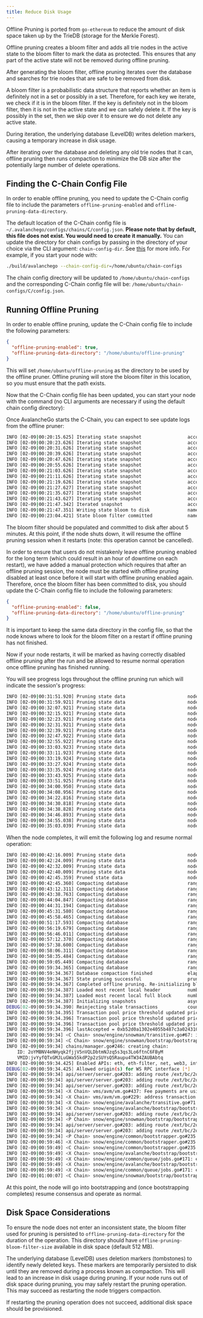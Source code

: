 ```yaml
---
title: Reduce Disk Usage
---
```


Offline Pruning is ported from `go-ethereum` to reduce the amount of disk space taken up by the TrieDB (storage for the Merkle Forest).

Offline pruning creates a bloom filter and adds all trie nodes in the active state to the bloom filter to mark the data as protected. This ensures that any part of the active state will not be removed during offline pruning.

After generating the bloom filter, offline pruning iterates over the database and searches for trie nodes that are safe to be removed from disk.

A bloom filter is a probabilistic data structure that reports whether an item is definitely not in a set or possibly in a set. Therefore, for each key we iterate, we check if it is in the bloom filter. If the key is definitely not in the bloom filter, then it is not in the active state and we can safely delete it. If the key is possibly in the set, then we skip over it to ensure we do not delete any active state.

During iteration, the underlying database (LevelDB) writes deletion markers, causing a temporary increase in disk usage.

After iterating over the database and deleting any old trie nodes that it can, offline pruning then runs compaction to minimize the DB size after the potentially large number of delete operations.

Finding the C-Chain Config File[​](#finding-the-c-chain-config-file "Direct link to heading")
---------------------------------------------------------------------------------------------

In order to enable offline pruning, you need to update the C-Chain config file to include the parameters `offline-pruning-enabled` and `offline-pruning-data-directory`.

The default location of the C-Chain config file is `~/.avalanchego/configs/chains/C/config.json`. **Please note that by default, this file does not exist. You would need to create it manually.** You can update the directory for chain configs by passing in the directory of your choice via the CLI argument: `chain-config-dir`. See [this](/nodes/configure/configs-flags) for more info. For example, if you start your node with:

```bash
./build/avalanchego --chain-config-dir=/home/ubuntu/chain-configs
```

The chain config directory will be updated to `/home/ubuntu/chain-configs` and the corresponding C-Chain config file will be: `/home/ubuntu/chain-configs/C/config.json`.

Running Offline Pruning[​](#running-offline-pruning "Direct link to heading")
-----------------------------------------------------------------------------

In order to enable offline pruning, update the C-Chain config file to include the following parameters:

```json
{
  "offline-pruning-enabled": true,
  "offline-pruning-data-directory": "/home/ubuntu/offline-pruning"
}
```

This will set `/home/ubuntu/offline-pruning` as the directory to be used by the offline pruner. Offline pruning will store the bloom filter in this location, so you must ensure that the path exists.

Now that the C-Chain config file has been updated, you can start your node with the command (no CLI arguments are necessary if using the default chain config directory):

Once AvalancheGo starts the C-Chain, you can expect to see update logs from the offline pruner:

```bash
INFO [02-09|00:20:15.625] Iterating state snapshot                 accounts=297,231 slots=6,669,708 elapsed=16.001s eta=1m29.03s
INFO [02-09|00:20:23.626] Iterating state snapshot                 accounts=401,907 slots=10,698,094 elapsed=24.001s eta=1m32.522s
INFO [02-09|00:20:31.626] Iterating state snapshot                 accounts=606,544 slots=13,891,948 elapsed=32.002s eta=1m10.927s
INFO [02-09|00:20:39.626] Iterating state snapshot                 accounts=760,948 slots=18,025,523 elapsed=40.002s eta=1m2.603s
INFO [02-09|00:20:47.626] Iterating state snapshot                 accounts=886,583 slots=21,769,199 elapsed=48.002s eta=1m8.834s
INFO [02-09|00:20:55.626] Iterating state snapshot                 accounts=1,046,295 slots=26,120,100 elapsed=56.002s eta=57.401s
INFO [02-09|00:21:03.626] Iterating state snapshot                 accounts=1,229,257 slots=30,241,391 elapsed=1m4.002s eta=47.674s
INFO [02-09|00:21:11.626] Iterating state snapshot                 accounts=1,344,091 slots=34,128,835 elapsed=1m12.002s eta=45.185s
INFO [02-09|00:21:19.626] Iterating state snapshot                 accounts=1,538,009 slots=37,791,218 elapsed=1m20.002s eta=34.59s
INFO [02-09|00:21:27.627] Iterating state snapshot                 accounts=1,729,564 slots=41,694,303 elapsed=1m28.002s eta=25.006s
INFO [02-09|00:21:35.627] Iterating state snapshot                 accounts=1,847,617 slots=45,646,011 elapsed=1m36.003s eta=20.052s
INFO [02-09|00:21:43.627] Iterating state snapshot                 accounts=1,950,875 slots=48,832,722 elapsed=1m44.003s eta=9.299s
INFO [02-09|00:21:47.342] Iterated snapshot                        accounts=1,950,875 slots=49,667,870 elapsed=1m47.718s
INFO [02-09|00:21:47.351] Writing state bloom to disk              name=/home/ubuntu/offline-pruning/statebloom.0xd6fca36db4b60b34330377040ef6566f6033ed8464731cbb06dc35c8401fa38e.bf.gz
INFO [02-09|00:23:04.421] State bloom filter committed             name=/home/ubuntu/offline-pruning/statebloom.0xd6fca36db4b60b34330377040ef6566f6033ed8464731cbb06dc35c8401fa38e.bf.gz
```

The bloom filter should be populated and committed to disk after about 5 minutes. At this point, if the node shuts down, it will resume the offline pruning session when it restarts (note: this operation cannot be cancelled).

In order to ensure that users do not mistakenly leave offline pruning enabled for the long term (which could result in an hour of downtime on each restart), we have added a manual protection which requires that after an offline pruning session, the node must be started with offline pruning disabled at least once before it will start with offline pruning enabled again. Therefore, once the bloom filter has been committed to disk, you should update the C-Chain config file to include the following parameters:

```json
{
  "offline-pruning-enabled": false,
  "offline-pruning-data-directory": "/home/ubuntu/offline-pruning"
}
```

It is important to keep the same data directory in the config file, so that the node knows where to look for the bloom filter on a restart if offline pruning has not finished.

Now if your node restarts, it will be marked as having correctly disabled offline pruning after the run and be allowed to resume normal operation once offline pruning has finished running.

You will see progress logs throughout the offline pruning run which will indicate the session's progress:

```bash
INFO [02-09|00:31:51.920] Pruning state data                       nodes=40,116,759 size=10.08GiB  elapsed=8m47.499s eta=12m50.961s
INFO [02-09|00:31:59.921] Pruning state data                       nodes=41,659,059 size=10.47GiB  elapsed=8m55.499s eta=12m13.822s
INFO [02-09|00:32:07.921] Pruning state data                       nodes=41,687,047 size=10.48GiB  elapsed=9m3.499s  eta=12m23.915s
INFO [02-09|00:32:15.921] Pruning state data                       nodes=41,715,823 size=10.48GiB  elapsed=9m11.499s eta=12m33.965s
INFO [02-09|00:32:23.921] Pruning state data                       nodes=41,744,167 size=10.49GiB  elapsed=9m19.500s eta=12m44.004s
INFO [02-09|00:32:31.921] Pruning state data                       nodes=41,772,613 size=10.50GiB  elapsed=9m27.500s eta=12m54.01s
INFO [02-09|00:32:39.921] Pruning state data                       nodes=41,801,267 size=10.50GiB  elapsed=9m35.500s eta=13m3.992s
INFO [02-09|00:32:47.922] Pruning state data                       nodes=41,829,714 size=10.51GiB  elapsed=9m43.500s eta=13m13.951s
INFO [02-09|00:32:55.922] Pruning state data                       nodes=41,858,400 size=10.52GiB  elapsed=9m51.501s eta=13m23.885s
INFO [02-09|00:33:03.923] Pruning state data                       nodes=41,887,131 size=10.53GiB  elapsed=9m59.501s eta=13m33.79s
INFO [02-09|00:33:11.923] Pruning state data                       nodes=41,915,583 size=10.53GiB  elapsed=10m7.502s eta=13m43.678s
INFO [02-09|00:33:19.924] Pruning state data                       nodes=41,943,891 size=10.54GiB  elapsed=10m15.502s eta=13m53.551s
INFO [02-09|00:33:27.924] Pruning state data                       nodes=41,972,281 size=10.55GiB  elapsed=10m23.502s eta=14m3.389s
INFO [02-09|00:33:35.924] Pruning state data                       nodes=42,001,414 size=10.55GiB  elapsed=10m31.503s eta=14m13.192s
INFO [02-09|00:33:43.925] Pruning state data                       nodes=42,029,987 size=10.56GiB  elapsed=10m39.504s eta=14m22.976s
INFO [02-09|00:33:51.925] Pruning state data                       nodes=42,777,042 size=10.75GiB  elapsed=10m47.504s eta=14m7.245s
INFO [02-09|00:34:00.950] Pruning state data                       nodes=42,865,413 size=10.77GiB  elapsed=10m56.529s eta=14m15.927s
INFO [02-09|00:34:08.956] Pruning state data                       nodes=42,918,719 size=10.79GiB  elapsed=11m4.534s  eta=14m24.453s
INFO [02-09|00:34:22.816] Pruning state data                       nodes=42,952,925 size=10.79GiB  elapsed=11m18.394s eta=14m41.243s
INFO [02-09|00:34:30.818] Pruning state data                       nodes=42,998,715 size=10.81GiB  elapsed=11m26.397s eta=14m49.961s
INFO [02-09|00:34:38.828] Pruning state data                       nodes=43,046,476 size=10.82GiB  elapsed=11m34.407s eta=14m58.572s
INFO [02-09|00:34:46.893] Pruning state data                       nodes=43,107,656 size=10.83GiB  elapsed=11m42.472s eta=15m6.729s
INFO [02-09|00:34:55.038] Pruning state data                       nodes=43,168,834 size=10.85GiB  elapsed=11m50.616s eta=15m14.934s
INFO [02-09|00:35:03.039] Pruning state data                       nodes=43,446,900 size=10.92GiB  elapsed=11m58.618s eta=15m14.705s
```

When the node completes, it will emit the following log and resume normal operation:

```bash
INFO [02-09|00:42:16.009] Pruning state data                       nodes=93,649,812 size=23.53GiB  elapsed=19m11.588s eta=1m2.658s
INFO [02-09|00:42:24.009] Pruning state data                       nodes=95,045,956 size=23.89GiB  elapsed=19m19.588s eta=45.149s
INFO [02-09|00:42:32.009] Pruning state data                       nodes=96,429,410 size=24.23GiB  elapsed=19m27.588s eta=28.041s
INFO [02-09|00:42:40.009] Pruning state data                       nodes=97,811,804 size=24.58GiB  elapsed=19m35.588s eta=11.204s
INFO [02-09|00:42:45.359] Pruned state data                        nodes=98,744,430 size=24.82GiB  elapsed=19m40.938s
INFO [02-09|00:42:45.360] Compacting database                      range=0x00-0x10 elapsed="2.157µs"
INFO [02-09|00:43:12.311] Compacting database                      range=0x10-0x20 elapsed=26.951s
INFO [02-09|00:43:38.763] Compacting database                      range=0x20-0x30 elapsed=53.402s
INFO [02-09|00:44:04.847] Compacting database                      range=0x30-0x40 elapsed=1m19.486s
INFO [02-09|00:44:31.194] Compacting database                      range=0x40-0x50 elapsed=1m45.834s
INFO [02-09|00:45:31.580] Compacting database                      range=0x50-0x60 elapsed=2m46.220s
INFO [02-09|00:45:58.465] Compacting database                      range=0x60-0x70 elapsed=3m13.104s
INFO [02-09|00:51:17.593] Compacting database                      range=0x70-0x80 elapsed=8m32.233s
INFO [02-09|00:56:19.679] Compacting database                      range=0x80-0x90 elapsed=13m34.319s
INFO [02-09|00:56:46.011] Compacting database                      range=0x90-0xa0 elapsed=14m0.651s
INFO [02-09|00:57:12.370] Compacting database                      range=0xa0-0xb0 elapsed=14m27.010s
INFO [02-09|00:57:38.600] Compacting database                      range=0xb0-0xc0 elapsed=14m53.239s
INFO [02-09|00:58:06.311] Compacting database                      range=0xc0-0xd0 elapsed=15m20.951s
INFO [02-09|00:58:35.484] Compacting database                      range=0xd0-0xe0 elapsed=15m50.123s
INFO [02-09|00:59:05.449] Compacting database                      range=0xe0-0xf0 elapsed=16m20.089s
INFO [02-09|00:59:34.365] Compacting database                      range=0xf0-     elapsed=16m49.005s
INFO [02-09|00:59:34.367] Database compaction finished             elapsed=16m49.006s
INFO [02-09|00:59:34.367] State pruning successful                 pruned=24.82GiB elapsed=39m34.749s
INFO [02-09|00:59:34.367] Completed offline pruning. Re-initializing blockchain.
INFO [02-09|00:59:34.387] Loaded most recent local header          number=10,671,401 hash=b52d0a..7bd166 age=40m29s
INFO [02-09|00:59:34.387] Loaded most recent local full block      number=10,671,401 hash=b52d0a..7bd166 age=40m29s
INFO [02-09|00:59:34.387] Initializing snapshots                   async=true
DEBUG[02-09|00:59:34.390] Reinjecting stale transactions           count=0
INFO [02-09|00:59:34.395] Transaction pool price threshold updated price=470,000,000,000
INFO [02-09|00:59:34.396] Transaction pool price threshold updated price=225,000,000,000
INFO [02-09|00:59:34.396] Transaction pool price threshold updated price=0
INFO [02-09|00:59:34.396] lastAccepted = 0xb52d0a1302e4055b487c3a0243106b5e13a915c6e178da9f8491cebf017bd166
INFO [02-09|00:59:34] <C Chain> snow/engine/snowman/transitive.go#67: initializing consensus engine
INFO [02-09|00:59:34] <C Chain> snow/engine/snowman/bootstrap/bootstrapper.go#220: Starting bootstrap...
INFO [02-09|00:59:34] chains/manager.go#246: creating chain:
    ID: 2oYMBNV4eNHyqk2fjjV5nVQLDbtmNJzq5s3qs3Lo6ftnC6FByM
    VMID:jvYyfQTxGMJLuGWa55kdP2p2zSUYsQ5Raupu4TW34ZAUBAbtq
INFO [02-09|00:59:34.425] Enabled APIs: eth, eth-filter, net, web3, internal-eth, internal-blockchain, internal-transaction, avax
DEBUG[02-09|00:59:34.425] Allowed origin(s) for WS RPC interface [*]
INFO [02-09|00:59:34] api/server/server.go#203: adding route /ext/bc/2q9e4r6Mu3U68nU1fYjgbR6JvwrRx36CohpAX5UQxse55x1Q5/avax
INFO [02-09|00:59:34] api/server/server.go#203: adding route /ext/bc/2q9e4r6Mu3U68nU1fYjgbR6JvwrRx36CohpAX5UQxse55x1Q5/rpc
INFO [02-09|00:59:34] api/server/server.go#203: adding route /ext/bc/2q9e4r6Mu3U68nU1fYjgbR6JvwrRx36CohpAX5UQxse55x1Q5/ws
INFO [02-09|00:59:34] <X Chain> vms/avm/vm.go#437: Fee payments are using Asset with Alias: AVAX, AssetID: FvwEAhmxKfeiG8SnEvq42hc6whRyY3EFYAvebMqDNDGCgxN5Z
INFO [02-09|00:59:34] <X Chain> vms/avm/vm.go#229: address transaction indexing is disabled
INFO [02-09|00:59:34] <X Chain> snow/engine/avalanche/transitive.go#71: initializing consensus engine
INFO [02-09|00:59:34] <X Chain> snow/engine/avalanche/bootstrap/bootstrapper.go#258: Starting bootstrap...
INFO [02-09|00:59:34] api/server/server.go#203: adding route /ext/bc/2oYMBNV4eNHyqk2fjjV5nVQLDbtmNJzq5s3qs3Lo6ftnC6FByM
INFO [02-09|00:59:34] <P Chain> snow/engine/snowman/bootstrap/bootstrapper.go#445: waiting for the remaining chains in this subnet to finish syncing
INFO [02-09|00:59:34] api/server/server.go#203: adding route /ext/bc/2oYMBNV4eNHyqk2fjjV5nVQLDbtmNJzq5s3qs3Lo6ftnC6FByM/wallet
INFO [02-09|00:59:34] api/server/server.go#203: adding route /ext/bc/2oYMBNV4eNHyqk2fjjV5nVQLDbtmNJzq5s3qs3Lo6ftnC6FByM/events
INFO [02-09|00:59:34] <P Chain> snow/engine/common/bootstrapper.go#235: Bootstrapping started syncing with 1 vertices in the accepted frontier
INFO [02-09|00:59:46] <X Chain> snow/engine/common/bootstrapper.go#235: Bootstrapping started syncing with 2 vertices in the accepted frontier
INFO [02-09|00:59:49] <C Chain> snow/engine/common/bootstrapper.go#235: Bootstrapping started syncing with 1 vertices in the accepted frontier
INFO [02-09|00:59:49] <X Chain> snow/engine/avalanche/bootstrap/bootstrapper.go#473: bootstrapping fetched 55 vertices. Executing transaction state transitions...
INFO [02-09|00:59:49] <X Chain> snow/engine/common/queue/jobs.go#171: executed 55 operations
INFO [02-09|00:59:49] <X Chain> snow/engine/avalanche/bootstrap/bootstrapper.go#484: executing vertex state transitions...
INFO [02-09|00:59:49] <X Chain> snow/engine/common/queue/jobs.go#171: executed 55 operations
INFO [02-09|01:00:07] <C Chain> snow/engine/snowman/bootstrap/bootstrapper.go#406: bootstrapping fetched 1241 blocks. Executing state transitions...
```

At this point, the node will go into bootstrapping and (once bootstrapping completes) resume consensus and operate as normal.

Disk Space Considerations[​](#disk-space-considerations "Direct link to heading")
---------------------------------------------------------------------------------

To ensure the node does not enter an inconsistent state, the bloom filter used for pruning is persisted to `offline-pruning-data-directory` for the duration of the operation. This directory should have `offline-pruning-bloom-filter-size` available in disk space (default 512 MB).

The underlying database (LevelDB) uses deletion markers (tombstones) to identify newly deleted keys. These markers are temporarily persisted to disk until they are removed during a process known as compaction. This will lead to an increase in disk usage during pruning. If your node runs out of disk space during pruning, you may safely restart the pruning operation. This may succeed as restarting the node triggers compaction.

If restarting the pruning operation does not succeed, additional disk space should be provisioned.